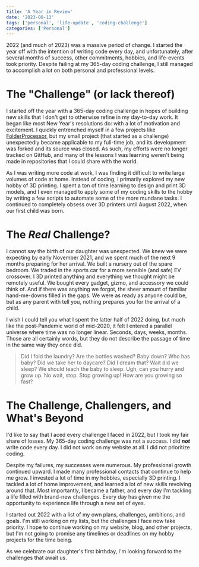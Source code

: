 ```yaml
---
title: 'A Year in Review'
date: '2023-08-13'
tags: ['personal', 'life-update', 'coding-challenge']
categories: ['Personal']
---
```


2022 (and much of 2023) was a massive period of change. I started the year off with the intention of writing code every 
day, and unfortunately, after several months of success, other commitments, hobbies, and life-events took priority. 
Despite failing at my 365-day coding challenge, I still managed to accomplish a lot on both personal and professional
levels.


# The "Challenge" (or lack thereof)

I started off the year with a 365-day coding challenge in hopes of building new skills that I don't get to otherwise
refine in my day-to-day work. It began like most New Year's resolutions do: with a lot of motivation and excitement. I 
quickly entrenched myself in a few projects like [FolderProcessor](https://github.com/JerrettDavis/FolderProcessor), but
my small project (that started as a challenge) unexpectedly became applicable to my full-time job, and its development was forked
and its source was closed. As such, my efforts were no longer tracked on GitHub, and many of the lessons I was learning
weren't being made in repositories that I could share with the world.

As I was writing more code at work, I was finding it difficult to write large volumes of code at home. Instead of coding,
I primarily explored my new hobby of 3D printing. I spent a ton of time learning to design and print 3D models, and I 
even managed to apply some of my coding skills to the hobby by writing a few scripts to automate some of the more 
mundane tasks. I continued to completely obsess over 3D printers until August 2022, when our first child was born. 

# The *Real* Challenge?

I cannot say the birth of our daughter was unexpected. We knew we were expecting by early November 2021, and we spent 
much of the next 9 months preparing for her arrival. We built a nursery out of the spare bedroom. We traded in the sports 
car for a more sensible (and safe) EV crossover. I 3D printed anything and everything we thought might be remotely useful.
We bought every gadget, gizmo, and accessory we could think of. And if there was anything we forgot, the sheer amount of
familiar hand-me-downs filled in the gaps. We were as ready as anyone could be, but as any parent with tell you, nothing
prepares you for the arrival of a child.

I wish I could tell you what I spent the latter half of 2022 doing, but much like the post-Pandemic world of mid-2020, 
it felt I entered a parallel universe where time was no longer linear. Seconds, days, weeks, months. Those are all 
certainly words, but they do not describe the passage of time in the same way they once did.  

> Did I fold the laundry? Are the bottles washed? Baby down? Who has baby? Did we take her to daycare? Did I dream that? 
> Wait did we sleep? We should teach the baby to sleep. Ugh, can you hurry and grow up. No wait, stop. Stop growing up!
> How are you growing so fast?

# The Challenge, Challengers, and What's Beyond

I'd like to say that I aced every challenge I faced in 2022, but I took my fair share of losses. My 365-day coding challenge
was not a success. I did ***not*** write code every day. I did not work on my website at all. I did not prioritize coding.

Despite my failures, my successes were numerous. My professional growth continued upward. I made many professional 
contacts that continue to help me grow. I invested a lot of time in my hobbies, especially 3D printing. I tackled a lot
of home improvement, and learned a lot of new skills revolving around that. Most importantly, I became a father, and 
every day I'm tackling a life filled with brand-new challenges. Every day has given me the opportunity to experience
life through a new set of eyes.

I started out 2022 with a list of my own plans, challenges, ambitions, and goals. I'm still working on my lists, but the
challenges I face now take priority. I hope to continue working on my website, blog, and other projects, but I'm not 
going to promise any timelines or deadlines on my hobby projects for the time being.

As we celebrate our daughter's first birthday, I'm looking forward to the challenges that await us.